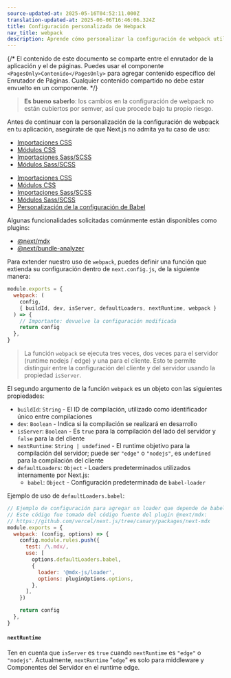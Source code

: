 ```yaml
---
source-updated-at: 2025-05-16T04:52:11.000Z
translation-updated-at: 2025-06-06T16:46:06.324Z
title: Configuración personalizada de Webpack
nav_title: webpack
description: Aprende cómo personalizar la configuración de webpack utilizada por Next.js
---
```


{/* El contenido de este documento se comparte entre el enrutador de la aplicación y el de páginas. Puedes usar el componente `<PagesOnly>Contenido</PagesOnly>` para agregar contenido específico del Enrutador de Páginas. Cualquier contenido compartido no debe estar envuelto en un componente. */}

> **Es bueno saberlo**: los cambios en la configuración de webpack no están cubiertos por semver, así que procede bajo tu propio riesgo.

Antes de continuar con la personalización de la configuración de webpack en tu aplicación, asegúrate de que Next.js no admita ya tu caso de uso:

<AppOnly>

- [Importaciones CSS](/docs/app/building-your-application/styling)
- [Módulos CSS](/docs/app/building-your-application/styling/css-modules)
- [Importaciones Sass/SCSS](/docs/app/building-your-application/styling/sass)
- [Módulos Sass/SCSS](/docs/app/building-your-application/styling/sass)

</AppOnly>

<PagesOnly>

- [Importaciones CSS](/docs/pages/building-your-application/styling)
- [Módulos CSS](/docs/pages/building-your-application/styling/css-modules)
- [Importaciones Sass/SCSS](/docs/pages/building-your-application/styling/sass)
- [Módulos Sass/SCSS](/docs/pages/building-your-application/styling/sass)
- [Personalización de la configuración de Babel](/docs/pages/building-your-application/configuring/babel)

</PagesOnly>

Algunas funcionalidades solicitadas comúnmente están disponibles como plugins:

- [@next/mdx](https://github.com/vercel/next.js/tree/canary/packages/next-mdx)
- [@next/bundle-analyzer](https://github.com/vercel/next.js/tree/canary/packages/next-bundle-analyzer)

Para extender nuestro uso de `webpack`, puedes definir una función que extienda su configuración dentro de `next.config.js`, de la siguiente manera:

```js filename="next.config.js"
module.exports = {
  webpack: (
    config,
    { buildId, dev, isServer, defaultLoaders, nextRuntime, webpack }
  ) => {
    // Importante: devuelve la configuración modificada
    return config
  },
}
```

> La función `webpack` se ejecuta tres veces, dos veces para el servidor (runtime nodejs / edge) y una para el cliente. Esto te permite distinguir entre la configuración del cliente y del servidor usando la propiedad `isServer`.

El segundo argumento de la función `webpack` es un objeto con las siguientes propiedades:

- `buildId`: `String` - El ID de compilación, utilizado como identificador único entre compilaciones
- `dev`: `Boolean` - Indica si la compilación se realizará en desarrollo
- `isServer`: `Boolean` - Es `true` para la compilación del lado del servidor y `false` para la del cliente
- `nextRuntime`: `String | undefined` - El runtime objetivo para la compilación del servidor; puede ser `"edge"` o `"nodejs"`, es `undefined` para la compilación del cliente
- `defaultLoaders`: `Object` - Loaders predeterminados utilizados internamente por Next.js:
  - `babel`: `Object` - Configuración predeterminada de `babel-loader`

Ejemplo de uso de `defaultLoaders.babel`:

```js
// Ejemplo de configuración para agregar un loader que depende de babel-loader
// Este código fue tomado del código fuente del plugin @next/mdx:
// https://github.com/vercel/next.js/tree/canary/packages/next-mdx
module.exports = {
  webpack: (config, options) => {
    config.module.rules.push({
      test: /\.mdx/,
      use: [
        options.defaultLoaders.babel,
        {
          loader: '@mdx-js/loader',
          options: pluginOptions.options,
        },
      ],
    })

    return config
  },
}
```

#### `nextRuntime`

Ten en cuenta que `isServer` es `true` cuando `nextRuntime` es `"edge"` o `"nodejs"`. Actualmente, `nextRuntime` "`edge`" es solo para middleware y Componentes del Servidor en el runtime edge.